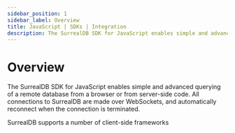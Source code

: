 ```yaml
---
sidebar_position: 1
sidebar_label: Overview
title: JavaScript | SDKs | Integration
description: The SurrealDB SDK for JavaScript enables simple and advanced querying of a remote or embedded database.
---
```



# Overview

The SurrealDB SDK for JavaScript enables simple and advanced querying of a remote database from a browser or from server-side code. All connections to SurrealDB are made over WebSockets, and automatically reconnect when the connection is terminated.

SurrealDB supports a number of client-side frameworks 

<FrameworkOptions />
